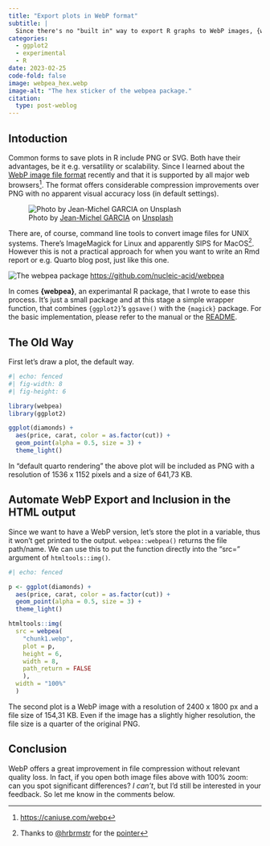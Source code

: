 ```yaml
---
title: "Export plots in WebP format"
subtitle: |
  Since there's no "built in" way to export R graphs to WebP images, {webpea} offers a function to save single plots or to automate WebP export in quarto / Rmd documents.
categories: 
  - ggplot2
  - experimental
  - R
date: 2023-02-25
code-fold: false
image: webpea_hex.webp
image-alt: "The hex sticker of the webpea package."
citation:
  type: post-weblog
---
```


## Intoduction

Common forms to save plots in R include PNG or SVG. Both have their advantages, be it e.g. versatility or scalability. Since I learned about the [WebP image file format](https://en.wikipedia.org/wiki/WebP) recently and that it is supported by all major web browsers^[[https://caniuse.com/webp](https://caniuse.com/webp)]. The format offers considerable compression improvements over PNG with no apparent visual accuracy loss (in default settings).

![Photo by <a href="https://unsplash.com/@jean_mi_g?utm_source=unsplash&utm_medium=referral&utm_content=creditCopyText">Jean-Michel GARCIA</a> on <a href="https://unsplash.com/de/fotos/bwKUJ3Y5JS4?utm_source=unsplash&utm_medium=referral&utm_content=creditCopyText">Unsplash</a>](assets/jean-michel-garcia-bwKUJ3Y5JS4-unsplash.jpg)

There are, of course, command line tools to convert image files for UNIX systems. There's ImageMagick for Linux and apparently SIPS for MacOS^[Thanks to [@hrbrmstr](https://vis.social/@hrbrmstr) for the [pointer](https://vis.social/@hrbrmstr/109927376664625632)].
However this is not a practical approach for when you want to write an Rmd report or e.g. Quarto blog post, just like this one.

::: {.column-margin}
![The webpea package](webpea_hex.webp) [https://github.com/nucleic-acid/webpea](https://github.com/nucleic-acid/webpea)
:::

In comes **{webpea}**, an experimantal R package, that I wrote to ease this process. It's just a small package and at this stage a simple wrapper function, that combines `{ggplot2}`'s `ggsave()` with the `{magick}` package. For the basic implementation, please refer to the manual or the [README](https://github.com/nucleic-acid/webpea).

## The Old Way

First let's draw a plot, the default way.
```r
#| echo: fenced
#| fig-width: 8
#| fig-height: 6

library(webpea)
library(ggplot2)

ggplot(diamonds) +
  aes(price, carat, color = as.factor(cut)) +
  geom_point(alpha = 0.5, size = 3) +
  theme_light()
```

In "default quarto rendering" the above plot will be included as PNG with a resolution of 1536 x 1152 pixels and a size of 641,73 KB. 

## Automate WebP Export and Inclusion in the HTML output
Since we want to have a WebP version, let's store the plot in a variable, thus it won't get printed to the output. `webpea::webpea()` returns the file path/name. We can use this to put the function directly into the "src=" argument of `htmltools::img()`.

```r
#| echo: fenced

p <- ggplot(diamonds) +
  aes(price, carat, color = as.factor(cut)) +
  geom_point(alpha = 0.5, size = 3) +
  theme_light()

htmltools::img(
  src = webpea(
    "chunk1.webp", 
    plot = p, 
    height = 6, 
    width = 8, 
    path_return = FALSE
    ),
  width = "100%"
  )
```

The second plot is a WebP image with a resolution of 2400 x 1800 px and a file size of 154,31 KB. Even if the image has a slightly higher resolution, the file size is a quarter of the original PNG. 

## Conclusion
WebP offers a great improvement in file compression without relevant quality loss. In fact, if you open both image files above with 100% zoom: can you spot significant differences? *I can't*, but I'd still be interested in your feedback. So let me know in the comments below.
